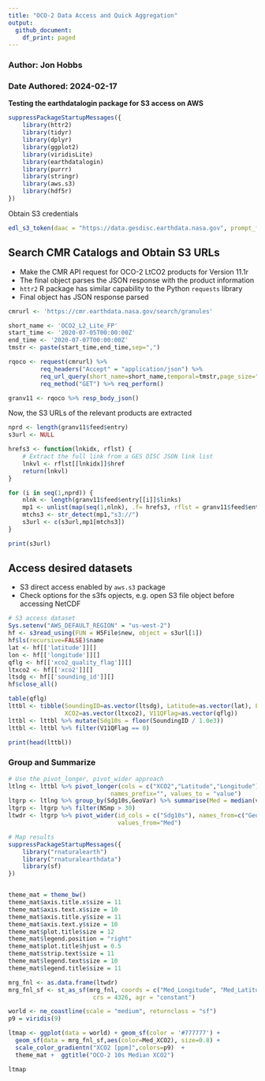 ```yaml
---
title: "OCO-2 Data Access and Quick Aggregation"
output:
  github_document:
    df_print: paged
---
```


### Author: Jon Hobbs
### Date Authored: 2024-02-17

**Testing the earthdatalogin package for S3 access on AWS**

```r
suppressPackageStartupMessages({ 
    library(httr2)
    library(tidyr)
    library(dplyr)
    library(ggplot2)
    library(viridisLite)
    library(earthdatalogin)
    library(purrr)
    library(stringr)
    library(aws.s3)
    library(hdf5r)
})


```


Obtain S3 credentials

```r
edl_s3_token(daac = "https://data.gesdisc.earthdata.nasa.gov", prompt_for_netrc = FALSE)
```

## Search CMR Catalogs and Obtain S3 URLs

* Make the CMR API request for OCO-2 LtCO2 products for Version 11.1r
* The final object parses the JSON response with the product information
* `httr2` R package has similar capability to the Python `requests` library
* Final object has JSON response parsed

```r

cmrurl <- 'https://cmr.earthdata.nasa.gov/search/granules'

short_name <- 'OCO2_L2_Lite_FP'
start_time <- '2020-07-05T00:00:00Z'
end_time <- '2020-07-07T00:00:00Z'
tmstr <- paste(start_time,end_time,sep=",")

rqoco <- request(cmrurl) %>% 
         req_headers("Accept" = "application/json") %>% 
         req_url_query(short_name=short_name,temporal=tmstr,page_size="200",version='11.1r') %>%
         req_method("GET") %>% req_perform()     

granv11 <- rqoco %>% resp_body_json()

```

Now, the S3 URLs of the relevant products are extracted 

```r

nprd <- length(granv11$feed$entry)
s3url <- NULL

hrefs3 <- function(lnkidx, rflst) {
    # Extract the full link from a GES DISC JSON link list
    lnkvl <- rflst[[lnkidx]]$href
    return(lnkvl)
}

for (i in seq(1,nprd)) {
    nlnk <- length(granv11$feed$entry[[i]]$links)
    mp1 <- unlist(map(seq(1,nlnk), .f= hrefs3, rflst = granv11$feed$entry[[1]]$links))
    mtchs3 <- str_detect(mp1,"s3://")
    s3url <- c(s3url,mp1[mtchs3])
}

print(s3url)
```

## Access desired datasets

* S3 direct access enabled by `aws.s3` package
* Check options for the s3fs opjects, e.g. open S3 file object before accessing NetCDF

```r
# S3 access dataset
Sys.setenv("AWS_DEFAULT_REGION" = "us-west-2")
hf <- s3read_using(FUN = H5File$new, object = s3url[1])
hf$ls(recursive=FALSE)$name
lat <- hf[['latitude']][]
lon <- hf[['longitude']][]
qflg <- hf[['xco2_quality_flag']][]
ltxco2 <- hf[['xco2']][]
ltsdg <- hf[['sounding_id']][]
hf$close_all()

table(qflg)
lttbl <- tibble(SoundingID=as.vector(ltsdg), Latitude=as.vector(lat), Longitude=as.vector(lon),
                XCO2=as.vector(ltxco2), V11QFlag=as.vector(qflg))
lttbl <- lttbl %>% mutate(Sdg10s = floor(SoundingID / 1.0e3))
lttbl <- lttbl %>% filter(V11QFlag == 0)

```

```r
print(head(lttbl))
```

### Group and Summarize

```r

# Use the pivot_longer, pivot_wider approach
ltlng <- lttbl %>% pivot_longer(cols = c("XCO2","Latitude","Longitude"), names_to = "GeoVar",
                             names_prefix="", values_to = "value")
ltgrp <- ltlng %>% group_by(Sdg10s,GeoVar) %>% summarise(Med = median(value,na.rm=TRUE), NSmp=n()) %>% ungroup()
ltgrp <- ltgrp %>% filter(NSmp > 30)
ltwdr <- ltgrp %>% pivot_wider(id_cols = c("Sdg10s"), names_from=c("GeoVar"), names_prefix=c("Med_"), 
                               values_from="Med")

```


```r

# Map results
suppressPackageStartupMessages({ 
    library("rnaturalearth")
    library("rnaturalearthdata")
    library(sf)
})


theme_mat = theme_bw() 
theme_mat$axis.title.x$size = 11
theme_mat$axis.text.x$size = 10
theme_mat$axis.title.y$size = 11
theme_mat$axis.text.y$size = 10
theme_mat$plot.title$size = 12
theme_mat$legend.position = "right"
theme_mat$plot.title$hjust = 0.5
theme_mat$strip.text$size = 11
theme_mat$legend.text$size = 10
theme_mat$legend.title$size = 11

mrg_fnl <- as.data.frame(ltwdr)
mrg_fnl_sf <- st_as_sf(mrg_fnl, coords = c("Med_Longitude", "Med_Latitude"), 
                        crs = 4326, agr = "constant")

world <- ne_coastline(scale = "medium", returnclass = "sf")
p9 = viridis(9)

ltmap <- ggplot(data = world) + geom_sf(color = '#777777') + 
  geom_sf(data = mrg_fnl_sf,aes(color=Med_XCO2), size=0.8) +
  scale_color_gradientn("XCO2 [ppm]",colors=p9)  + 
  theme_mat +  ggtitle("OCO-2 10s Median XCO2")  

ltmap
```